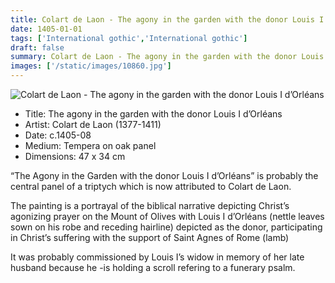 ```yaml
---
title: Colart de Laon - The agony in the garden with the donor Louis I d’Orléans
date: 1405-01-01
tags: ['International gothic','International gothic']
draft: false
summary: Colart de Laon - The agony in the garden with the donor Louis I d’Orléans
images: ['/static/images/10860.jpg']
---
```


![Colart de Laon - The agony in the garden with the donor Louis I d’Orléans](/static/images/10860.jpg)

* Title: The agony in the garden with the donor Louis I d’Orléans
* Artist: Colart de Laon (1377-1411)
* Date: c.1405-08
* Medium: Tempera on oak panel
* Dimensions: 47 x 34 cm

“The Agony in the Garden with the donor Louis I d’Orléans” is probably the central panel of a triptych which is now attributed to Colart de Laon. 

The painting is a portrayal of the biblical narrative depicting Christ’s agonizing prayer on the Mount of Olives with Louis I d’Orléans (nettle leaves sown on his robe and receding hairline) depicted as the donor, participating in Christ’s suffering with the support of Saint Agnes of Rome (lamb) 

It was probably commissioned by Louis I’s widow in memory of her late husband because he -is holding a scroll refering to a funerary psalm.
